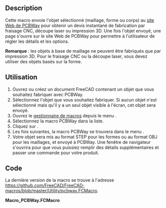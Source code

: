<languages/>

{{Macro/fr
|Name=Macro PCBWay
|Icon=Pcbway.png
|Description=Envoie un objet sélectionné à PCBWay pour la fabrication par fraisage CNC, découpe laser ou impression 3D.
|Author=Yorik van Havre
|Version=1.0
|Date=2022-07-22
|FCVersion=Toutes
|Download=[https://wiki.freecad.org/images/7/7b/Pcbway.png Icône de la barre d'outils]
}}

==Description==

Cette macro envoie l'objet sélectionné (maillage, forme ou corps) au [https://pcbway.com site Web de PCBWay] pour obtenir un devis instantané de fabrication par fraisage CNC, découpe laser ou impression 3D. Une fois l'objet envoyé, une page s'ouvre sur le site Web de PCBWay pour permettre à l'utilisateur de régler les détails et les options.

'''Remarque''' : les objets à base de maillage ne peuvent être fabriqués que par impression 3D. Pour le fraisage CNC ou la découpe laser, vous devez utiliser des objets basés sur la forme.

{{Codeextralink|https://raw.githubusercontent.com/FreeCAD/FreeCAD-macros/master/Utility/pcbway.FCMacro}}

<span id="Usage"></span>
==Utilisation==

# Ouvrez ou créez un document FreeCAD contenant un objet que vous souhaitez fabriquer avec PCBWay.
# Sélectionnez l'objet que vous souhaitez fabriquer. Si aucun objet n'est sélectionné mais qu'il y a un seul objet visible à l'écran, cet objet sera envoyé.
# Ouvrez le [[Std_DlgMacroExecute/fr|gestionnaire de macros]] depuis le menu {{MenuCommand|Macro → Gérer les macros...}}.
# Sélectionnez la macro PCBWay dans la liste.
# Cliquez sur {{Button|Exécuter}}.
# Les fois suivantes, la macro PCBWay se trouvera dans le menu {{MenuCommand|Macro → Macros récentes}}.
# Votre objet sera mis au format STEP pour les formes ou au format OBJ pour les maillages, et envoyé à PCBWay. Une fenêtre de navigateur s'ouvrira pour que vous puissiez remplir des détails supplémentaires et passer une commande pour votre produit.

==Code==

La dernière version de la macro se trouve à l'adresse https://github.com/FreeCAD/FreeCAD-macros/blob/master/Utility/pcbway.FCMacro.

'''Macro_PCBWay.FCMacro'''
{{MacroCode|code=
#***************************************************************************
#*                                                                         *
#*   Copyright (c) 2022 Yorik van Havre <yorik@uncreated.net>              *
#*                                                                         *
#*   This program is free software; you can redistribute it and/or modify  *
#*   it under the terms of the GNU Lesser General Public License (LGPL)    *
#*   as published by the Free Software Foundation; either version 2 of     *
#*   the License, or (at your option) any later version.                   *
#*   for detail see the LICENCE text file.                                 *
#*                                                                         *
#*   This program is distributed in the hope that it will be useful,       *
#*   but WITHOUT ANY WARRANTY; without even the implied warranty of        *
#*   MERCHANTABILITY or FITNESS FOR A PARTICULAR PURPOSE.  See the         *
#*   GNU Library General Public License for more details.                  *
#*                                                                         *
#*   You should have received a copy of the GNU Library General Public     *
#*   License along with this program; if not, write to the Free Software   *
#*   Foundation, Inc., 59 Temple Place, Suite 330, Boston, MA  02111-1307  *
#*   USA                                                                   *
#*                                                                         *
#***************************************************************************

"""
PCBWay Macro for FreeCAD

https://pcbway.com

This macro sends the currently selected object to the PCBWay website
to get an instant quote for manufacturing. After the object is sent,
a page will be opened on the PCBWay website to allow the user to adjust
details and options.
"""

# code inspired / borrowed from:
# KiCAD PcbWay plugin: https://github.com/pcbway/PCBWay-Plug-in-for-Kicad/blob/main/plugins/thread.py
# urllib-based upload: http://pymotw.com/2/urllib2/#uploading-files
# mime stuff: https://stackoverflow.com/questions/27099290/where-is-mimetools-choose-boundary-function-in-python3#27174474

# version history:
# version 1.0 - 2022.07.22

__title__   = "Macro_PCBWay"
__author__  = "Yorik van Havre"
__wiki__    = "https://www.freecad.org/wiki/Macro_PCBWay"
__url__     = "https://www.pcbway.com"
__version__ = "1.0"
__date__    = "22/07/2022"


import tempfile
import os
import FreeCAD
import FreeCADGui
import json
import webbrowser
import urllib.request
import urllib.parse
import email.generator
import itertools


pcb_url = "https://www.pcbway.com/common/freecadupfile"


def msg(message):

    """prints a message where appropriate"""

    FreeCAD.Console.PrintError(message+"\n")
    if FreeCAD.GuiUp:
        from PySide import QtGui
        reply = QtGui.QMessageBox.critical(None,"PCBWay export",message)


class MultiPartData(object):

    """Gathers data and files to be sent via HTTP POST"""

    def __init__(self):
        self.form_fields = []
        self.files = []
        self.boundary = email.generator._make_boundary()
        self.add_field("Unit","Millimeter") #FreeCAD's boundboxes are always in mm
        return

    def get_content_type(self):
        return 'multipart/form-data; boundary=%s' % self.boundary

    def add_field(self, name, value):
        """Add a simple field to the form data."""
        self.form_fields.append((name, str(value)))
        return

    def add_file(self, fieldname, filename, fileHandle, mime):
        """Add a file to be uploaded."""
        body = fileHandle.read()
        self.files.append((fieldname, filename, mime, body))
        return

    def get_bytes(self):
        """Return a string representing the form data, including attached files."""
        parts = []
        part_boundary = '--' + self.boundary
        parts.extend([part_boundary,'Content-Disposition: form-data; name="%s"' % name,'',value] for name, value in self.form_fields)
        parts.extend([part_boundary,'Content-Disposition: file; name="%s"; filename="%s"' % (field_name, filename),
                                    'Content-Type: %s' % content_type,'',body] for field_name, filename, content_type, body in self.files)
        flattened = list(itertools.chain(*parts))
        flattened.append('--' + self.boundary + '--')
        flattened.append('')
        return bytes('\r\n'.join(flattened),'utf8')


def main():

    # validity tests
    mesh = None
    shape = None
    if not FreeCAD.GuiUp:
        return
    if not FreeCAD.ActiveDocument:
        msg("There is no opened document. Please open or create a document containing objects before running this macro.")
        return
    # get the selected object, or the only visible body or object if nothing is selected
    selection = FreeCADGui.Selection.getSelection()
    if not selection:
        visibles = [obj for obj in FreeCAD.ActiveDocument.Objects if obj.ViewObject.Visibility]
        if len(visibles) == 1:
            obj = visibles[0]
            if hasattr(obj,"Shape"):
                shape = obj.Shape
            elif hasattr(obj,"Mesh"):
                mesh = obj.Mesh
        elif len(visibles) > 1:
            bodies = [obj for obj in visibles if obj.isDerivedFrom("PartDesign::Body")]
            if len(bodies) == 1:
                shape = bodies[0].Shape
            else:
                msg("No object is selected. Please select one object or body before running this macro.")
                return
    elif len(selection) > 1:
        msg("More than one object is selected. Please select only one object or body before running this macro.")
        return
    else:
        obj = selection[0]
        if hasattr(obj,"Shape"):
            shape = obj.Shape
            if (not shape) or (not hasattr(shape,"isNull")) or shape.isNull():
                msg("The selected object has no shape. Please select an object with a shape before running this macro.")
                return
        elif hasattr(obj,"Mesh"):
            mesh = obj.Mesh
    if (not shape) and (not mesh):
        msg("Unable to find a suitable shape in the selection or in the visible objects. Please select an object before running this macro.")
        return

    # offer to add the macro as a button on first run
    # not working yet!
    # prefs = FreeCAD.ParamGet("User parameter:Plugins/PCBWay")
    # if prefs.GetBool("FirstTime",True):
    #    prefs.SetBool("FirstTime",False)
    #    from PySide import QtGui
    #    reply = QtGui.QMessageBox.question(None, "Install macro?",
    #        "This is the first time you are launching the PCBWay macro. Do you wish to add a toolbar button for it?",
    #        QtGui.QMessageBox.Yes | QtGui.QMessageBox.No, QtGui.QMessageBox.No)
    #    if reply == QtGui.QMessageBox.Yes:
    #        icon = "https://github.com/pcbway/PCBWay-Plug-in-for-Kicad/raw/main/resources/icon.png"
    #        u = urllib.request.urlopen(icon)
    #        idata = u.read()
    #        u.close()
    #        idir = os.path.join(FreeCAD.getUserAppDataDir(),"icons")
    #        os.makedirs(idir,exist_ok=False)
    #        f = open(os.path.join(idir,"pcbway.png"),"wb")
    #        f.write(idata)
    #        f.close()

    if shape:
        # saving the file as step
        tf = tempfile.NamedTemporaryFile(suffix=".stp")
        tf.close()
        shape.exportStep(tf.name)
        bb = shape.BoundBox
        mime = "application/STEP"
    elif mesh:
        # saving the file as step
        tf = tempfile.NamedTemporaryFile(suffix=".obj")
        tf.close()
        mesh.write(tf.name)
        bb = mesh.BoundBox
        mime = "model/obj"

    # prepare and upload data
    data = MultiPartData()
    data.add_field('Length', bb.XLength)
    data.add_field('Width',  bb.YLength)
    data.add_field('Height', bb.ZLength)
    data.add_file('upload[file]', os.path.basename(tf.name), open(tf.name,'r'), mime)
    request = urllib.request.Request(pcb_url)
    request.add_header('User-agent', 'FreeCAD (https://freecad.org)')
    body = data.get_bytes()
    request.add_header('Content-type', data.get_content_type())
    request.add_header('Content-length', len(body))
    rsp = urllib.request.urlopen(request,data=body).read()
    rsp_link = json.loads(rsp.decode('utf8'))['redirect']

    # get the respnse and open a link
    webbrowser.open(rsp_link)


# run when macro is launched
main()
}}
